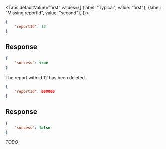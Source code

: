 <Tabs
    defaultValue="first"
    values={[
        {label: "Typical", value: "first"},
        {label: "Missing reportId", value: "second"},
    ]}>
<TabItem value="first">

```json
{
    "reportId": 12
}
```

## Response

```json
{
    "success": true
}
```

The report with id 12 has been deleted.

</TabItem>
<TabItem value="second">

```json
{
    "reportId": 000000
}
```

## Response

```json
{
    "success": false
}
```

*TODO*

</TabItem>
</Tabs>
